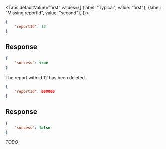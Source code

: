 <Tabs
    defaultValue="first"
    values={[
        {label: "Typical", value: "first"},
        {label: "Missing reportId", value: "second"},
    ]}>
<TabItem value="first">

```json
{
    "reportId": 12
}
```

## Response

```json
{
    "success": true
}
```

The report with id 12 has been deleted.

</TabItem>
<TabItem value="second">

```json
{
    "reportId": 000000
}
```

## Response

```json
{
    "success": false
}
```

*TODO*

</TabItem>
</Tabs>
